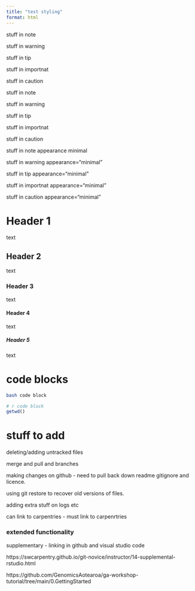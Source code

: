 ```yaml
---
title: "test styling"
format: html
---
```


::: {.callout-note}
stuff in note
:::

::: {.callout-warning}
stuff in warning
:::

::: {.callout-tip}
stuff in tip
:::

::: {.callout-important}
stuff in importnat
:::

::: {.callout-caution}
stuff in caution
:::

::: {.callout-note collapse="true"}
stuff in note
:::

::: {.callout-warning collapse="true"}
stuff in warning
:::

::: {.callout-tip collapse="true"}
stuff in tip
:::

::: {.callout-important collapse="true"}
stuff in importnat
:::

::: {.callout-caution collapse="true"}
stuff in caution
:::


::: {.callout-note appearance="minimal"}
stuff in note appearance minimal
:::

::: {.callout-warning appearance="minimal"}
stuff in warning appearance="minimal"
:::

::: {.callout-tip appearance="minimal"}
stuff in tip appearance="minimal"
:::

::: {.callout-important appearance="minimal"}
stuff in importnat appearance="minimal"
:::

::: {.callout-caution appearance="minimal"}
stuff in caution appearance="minimal"
:::



# Header 1

text

## Header 2

text

### Header 3

text

#### Header 4

text

##### Header 5

text


# code blocks

```bash
bash code block
```

```r
# r code block
getwd()
```


# stuff to add


deleting/adding untracked files

merge and pull
and branches


making changes on github - need to pull back down readme gitignore and licence.

using git restore to recover old versions of files. 

adding extra stuff on logs etc

can link to carpentries - must link to carpenrtries


### extended functionality 
supplementary - linking in github and visual studio code

https://swcarpentry.github.io/git-novice/instructor/14-supplemental-rstudio.html

https://github.com/GenomicsAotearoa/ga-workshop-tutorial/tree/main/0.GettingStarted

